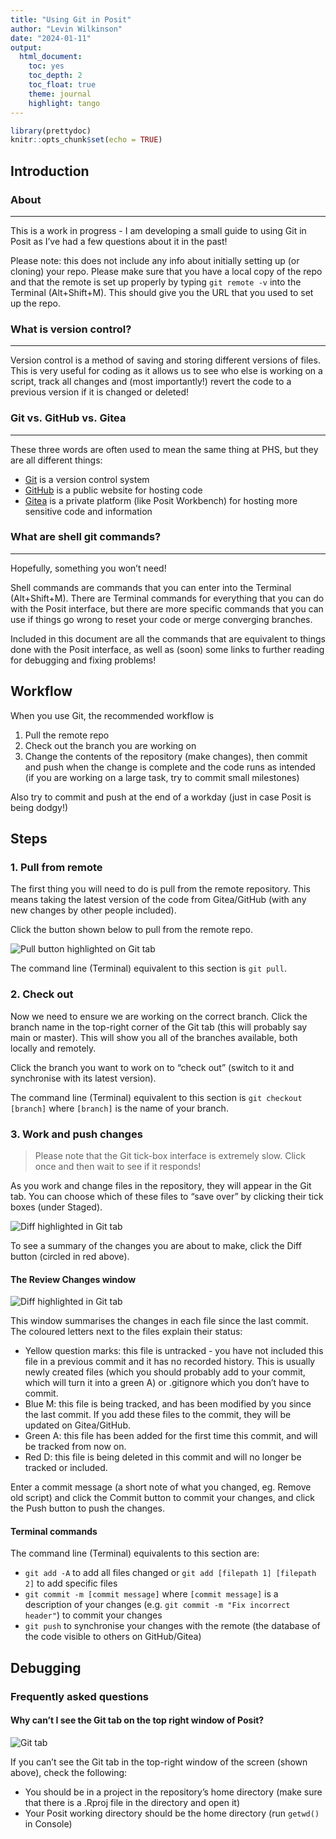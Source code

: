 ```yaml
---
title: "Using Git in Posit"
author: "Levin Wilkinson"
date: "2024-01-11"
output: 
  html_document:
    toc: yes
    toc_depth: 2
    toc_float: true
    theme: journal
    highlight: tango
---
```


```r
library(prettydoc)
knitr::opts_chunk$set(echo = TRUE)
```


## Introduction

### About
___

This is a work in progress - I am developing a small guide to using Git in Posit
as I've had a few questions about it in the past!

Please note: this does not include any info about initially setting up (or
cloning) your repo. Please make sure that you have a local copy of the repo and
that the remote is set up properly by typing `git remote -v` into the Terminal
(Alt+Shift+M). This should give you the URL that you used to set up the repo.


### What is version control?
___

Version control is a method of saving and storing different versions of files.
This is very useful for coding as it allows us to see who else is working on a
script, track all changes and (most importantly!) revert the code to a previous
version if it is changed or deleted!


### Git vs. GitHub vs. Gitea
___

These three words are often used to mean the same thing at PHS, but they are all
different things:

* [Git](https://en.wikipedia.org/wiki/Git) is a version control system
* [GitHub](https://github.com/) is a public website for hosting code
* [Gitea](https://about.gitea.com/) is a private platform (like Posit Workbench)
for hosting more sensitive code and information


### What are shell git commands?
___

Hopefully, something you won't need!

Shell commands are commands that you can enter into the Terminal (Alt+Shift+M).
There are Terminal commands for everything that you can do with the Posit
interface, but there are more specific commands that you can use if things go
wrong to reset your code or merge converging branches.

Included in this document are all the commands that are equivalent to things
done with the Posit interface, as well as (soon) some links to further reading for
debugging and fixing problems!



## Workflow

When you use Git, the recommended workflow is

1. Pull the remote repo
2. Check out the branch you are working on
3. Change the contents of the repository (make changes), then commit and push
when the change is complete and the code runs as intended (if you are working on
a large task, try to commit small milestones)

Also try to commit and push at the end of a workday (just in case Posit is being
dodgy!)



## Steps {.tabset}

### 1. Pull from remote

The first thing you will need to do is pull from the remote repository.
This means taking the latest version of the code from Gitea/GitHub (with any new
changes by other people included). 

Click the button shown below to pull from the remote repo.

![](/PHI_conf/SubstanceMisuse1/Topics/Naloxone/Publications/AnnualReport/20240220/Temp/LW/screenshot_pull.png "Pull button highlighted on Git tab")

The command line (Terminal) equivalent to this section is `git pull`.


### 2. Check out

Now we need to ensure we are working on the correct branch. Click the branch
name in the top-right corner of the Git tab (this will probably say main or
master). This will show you all of the branches available, both locally and
remotely.

Click the branch you want to work on to "check out" (switch to it and
synchronise with its latest version).

<!-- Add a picture in here with the branch button highlighted on the Git tab -->

The command line (Terminal) equivalent to this section is `git checkout [branch]`
where `[branch]` is the name of your branch.


### 3. Work and push changes

>  Please note that the Git tick-box interface is extremely slow. Click once and
then wait to see if it responds!

As you work and change files in the repository, they will appear in the Git tab.
You can choose which of these files to "save over" by clicking their tick boxes
(under Staged).

![](/PHI_conf/SubstanceMisuse1/Topics/Naloxone/Publications/AnnualReport/20240220/Temp/LW/screenshot_diff.png "Diff highlighted in Git tab")

To see a summary of the changes you are about to make, click the Diff button
(circled in red above).


#### The Review Changes window

![](/PHI_conf/SubstanceMisuse1/Topics/Naloxone/Publications/AnnualReport/20240220/Temp/LW/screenshot_diff_window.png "Diff highlighted in Git tab")

This window summarises the changes in each file since the last commit. The
coloured letters next to the files explain their status:

* Yellow question marks: this file is untracked - you have not included this
file in a previous commit and it has no recorded history. This is usually newly
created files (which you should probably add to your commit, which will turn it
into a green A) or .gitignore which you don't have to commit. 
* Blue M: this file is being tracked, and has been modified by you since the
last commit. If you add these files to the commit, they will be updated on
Gitea/GitHub.
* Green A: this file has been added for the first time this commit, and will be
tracked from now on.
* Red D: this file is being deleted in this commit and will no longer be tracked
or included.

Enter a commit message (a short note of what you changed, eg. Remove old script)
and click the Commit button to commit your changes, and click the Push button to
push the changes.


#### Terminal commands

The command line (Terminal) equivalents to this section are:

* `git add -A` to add all files changed or `git add [filepath 1] [filepath 2]`
to add specific files
* `git commit -m [commit message]` where `[commit message]` is a description of
your changes (e.g. `git commit -m "Fix incorrect header"`) to commit your
changes
* `git push` to synchronise your changes with the remote (the database of the
code visible to others on GitHub/Gitea)



## Debugging

### Frequently asked questions

#### Why can't I see the Git tab on the top right window of Posit?

![](/PHI_conf/SubstanceMisuse1/Topics/Naloxone/Publications/AnnualReport/20240220/Temp/LW/screenshot.png "Git tab")

If you can't see the Git tab in the top-right window of the screen (shown
above), check the following:

* You should be in a project in the repository's home directory (make sure that
there is a .Rproj file in the directory and open it)
* Your Posit working directory should be the home directory (run `getwd()` in
Console)

